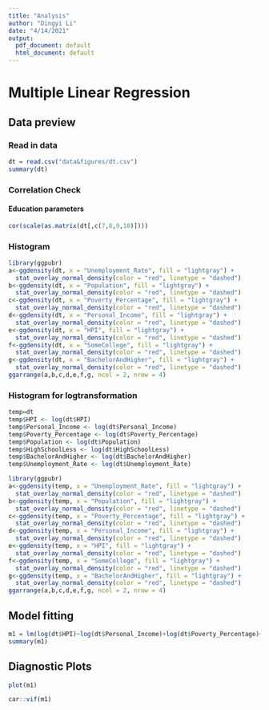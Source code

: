 ```yaml
---
title: "Analysis"
author: "Dingyi Li"
date: "4/14/2021"
output:
  pdf_document: default
  html_document: default
---
```

# Multiple Linear Regression
## Data preview
### Read in data
```r
dt = read.csv("data&figures/dt.csv")
summary(dt)
```

### Correlation Check
#### Education parameters
```r
cor(scale(as.matrix(dt[,c(7,8,9,10)])))
```
### Histogram
```r
library(ggpubr)
a<-ggdensity(dt, x = "Unemployment_Rate", fill = "lightgray") +
  stat_overlay_normal_density(color = "red", linetype = "dashed")
b<-ggdensity(dt, x = "Population", fill = "lightgray") +
  stat_overlay_normal_density(color = "red", linetype = "dashed")
c<-ggdensity(dt, x = "Poverty_Percentage", fill = "lightgray") +
  stat_overlay_normal_density(color = "red", linetype = "dashed")
d<-ggdensity(dt, x = "Personal_Income", fill = "lightgray") +
  stat_overlay_normal_density(color = "red", linetype = "dashed")
e<-ggdensity(dt, x = "HPI", fill = "lightgray") +
  stat_overlay_normal_density(color = "red", linetype = "dashed")
f<-ggdensity(dt, x = "SomeCollege", fill = "lightgray") +
  stat_overlay_normal_density(color = "red", linetype = "dashed")
g<-ggdensity(dt, x = "BachelorAndHigher", fill = "lightgray") +
  stat_overlay_normal_density(color = "red", linetype = "dashed")
ggarrange(a,b,c,d,e,f,g, ncol = 2, nrow = 4)
```
### Histogram for logtransformation
```r
temp=dt
temp$HPI <- log(dt$HPI)
temp$Personal_Income <- log(dt$Personal_Income)
temp$Poverty_Percentage <- log(dt$Poverty_Percentage)
temp$Population <- log(dt$Population)
temp$HighSchoolLess <- log(dt$HighSchoolLess)
temp$BachelorAndHigher <- log(dt$BachelorAndHigher)
temp$Unemployment_Rate <- log(dt$Unemployment_Rate)
```

```r
library(ggpubr)
a<-ggdensity(temp, x = "Unemployment_Rate", fill = "lightgray") +
  stat_overlay_normal_density(color = "red", linetype = "dashed")
b<-ggdensity(temp, x = "Population", fill = "lightgray") +
  stat_overlay_normal_density(color = "red", linetype = "dashed")
c<-ggdensity(temp, x = "Poverty_Percentage", fill = "lightgray") +
  stat_overlay_normal_density(color = "red", linetype = "dashed")
d<-ggdensity(temp, x = "Personal_Income", fill = "lightgray") +
  stat_overlay_normal_density(color = "red", linetype = "dashed")
e<-ggdensity(temp, x = "HPI", fill = "lightgray") +
  stat_overlay_normal_density(color = "red", linetype = "dashed")
f<-ggdensity(temp, x = "SomeCollege", fill = "lightgray") +
  stat_overlay_normal_density(color = "red", linetype = "dashed")
g<-ggdensity(temp, x = "BachelorAndHigher", fill = "lightgray") +
  stat_overlay_normal_density(color = "red", linetype = "dashed")
ggarrange(a,b,c,d,e,f,g, ncol = 2, nrow = 4)
```

## Model fitting
```r
m1 = lm(log(dt$HPI)~log(dt$Personal_Income)+log(dt$Poverty_Percentage)+log(dt$Unemployment_Rate)+log(dt$Population)+dt$SomeCollege+log(dt$BachelorAndHigher))
summary(m1)
```
## Diagnostic Plots
```r
plot(m1)
```

```r
car::vif(m1)
```

